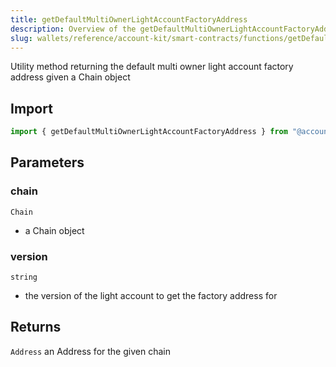 ```yaml
---
title: getDefaultMultiOwnerLightAccountFactoryAddress
description: Overview of the getDefaultMultiOwnerLightAccountFactoryAddress method
slug: wallets/reference/account-kit/smart-contracts/functions/getDefaultMultiOwnerLightAccountFactoryAddress
---
```


Utility method returning the default multi owner light account factory address given a Chain object

## Import

```ts
import { getDefaultMultiOwnerLightAccountFactoryAddress } from "@account-kit/smart-contracts";
```

## Parameters

### chain

`Chain`

- a Chain object

### version

`string`

- the version of the light account to get the factory address for

## Returns

`Address`
an Address for the given chain
